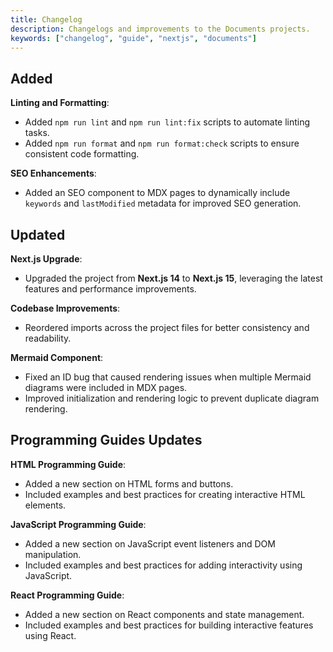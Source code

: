 ```yaml
---
title: Changelog
description: Changelogs and improvements to the Documents projects.
keywords: ["changelog", "guide", "nextjs", "documents"]
---
```


## Added
**Linting and Formatting**:
  - Added `npm run lint` and `npm run lint:fix` scripts to automate linting tasks.
  - Added `npm run format` and `npm run format:check` scripts to ensure consistent code formatting.

**SEO Enhancements**:
  - Added an SEO component to MDX pages to dynamically include `keywords` and `lastModified` metadata for improved SEO generation.

## Updated
**Next.js Upgrade**:
  - Upgraded the project from **Next.js 14** to **Next.js 15**, leveraging the latest features and performance improvements.

**Codebase Improvements**:
  - Reordered imports across the project files for better consistency and readability.

**Mermaid Component**:
  - Fixed an ID bug that caused rendering issues when multiple Mermaid diagrams were included in MDX pages.
  - Improved initialization and rendering logic to prevent duplicate diagram rendering.

## Programming Guides Updates
**HTML Programming Guide**:
  - Added a new section on HTML forms and buttons.
  - Included examples and best practices for creating interactive HTML elements.

**JavaScript Programming Guide**:
  - Added a new section on JavaScript event listeners and DOM manipulation.
  - Included examples and best practices for adding interactivity using JavaScript.

**React Programming Guide**:
  - Added a new section on React components and state management.
  - Included examples and best practices for building interactive features using React.

